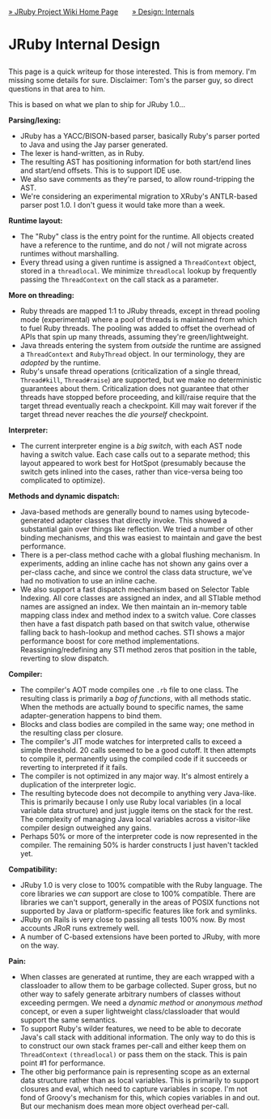 [[Home|&raquo; JRuby Project Wiki Home Page]] &nbsp;&nbsp;&nbsp;&nbsp;&nbsp; [[Internals|&raquo; Design: Internals]] 
<h1>JRuby Internal Design</h1>
This page is a quick writeup for those interested. This is from memory. I'm missing some details for sure. Disclaimer: Tom's the parser guy, so direct questions in that area to him.

This is based on what we plan to ship for JRuby 1.0...

'''Parsing/lexing:'''
* JRuby has a YACC/BISON-based parser, basically Ruby's parser ported to Java and using the Jay parser generated.
* The lexer is hand-written, as in Ruby.
* The resulting AST has positioning information for both start/end lines and start/end offsets. This is to support IDE use.
* We also save comments as they're parsed, to allow round-tripping the AST.
* We're considering an experimental migration to XRuby's ANTLR-based parser post 1.0. I don't guess it would take more than a week.

'''Runtime layout:'''
* The "Ruby" class is the entry point for the runtime. All objects created have a reference to the runtime, and do not / will not migrate across runtimes without marshalling.
* Every thread using a given runtime is assigned a <tt>ThreadContext</tt> object, stored in a <tt>threadlocal</tt>. We minimize <tt>threadlocal</tt> lookup by frequently passing the <tt>ThreadContext</tt> on the call stack as a parameter.

'''More on threading:'''
* Ruby threads are mapped 1:1 to JRuby threads, except in thread pooling mode (experimental) where a pool of threads is maintained from which to fuel Ruby threads. The pooling was added to offset the overhead of APIs that spin up many threads, assuming they're green/lightweight.
* Java threads entering the system from ''outside'' the runtime are assigned a <tt>ThreadContext</tt> and <tt>RubyThread</tt> object. In our terminology, they are ''adopted'' by the runtime.
* Ruby's unsafe thread operations (criticalization of a single thread, <tt>Thread#kill</tt>, <tt>Thread#raise</tt>) are supported, but we make no deterministic guarantees about them. Criticalization does not guarantee that other threads have stopped before proceeding, and kill/raise require that the target thread eventually reach a checkpoint. Kill may wait forever if the target thread never reaches the ''die yourself'' checkpoint.

'''Interpreter:'''
* The current interpreter engine is a ''big switch'', with each AST node having a switch value. Each case calls out to a separate method; this layout appeared to work best for HotSpot (presumably because the switch gets inlined into the cases, rather than vice-versa being too complicated to optimize).

'''Methods and dynamic dispatch:'''
* Java-based methods are generally bound to names using bytecode-generated adapter classes that directly invoke. This showed a substantial gain over things like reflection. We tried a number of other binding mechanisms, and this was easiest to maintain and gave the best performance.
* There is a per-class method cache with a global flushing mechanism. In experiments, adding an inline cache has not shown any gains over a per-class cache, and since we control the class data structure, we've had no motivation to use an inline cache.
* We also support a fast dispatch mechanism based on Selector Table Indexing. All core classes are assigned an index, and all STIable method names are assigned an index. We then maintain an in-memory table mapping class index and method index to a switch value. Core classes then have a fast dispatch path based on that switch value, otherwise falling back to hash-lookup and method caches. STI shows a major performance boost for core method implementations. Reassigning/redefining any STI method zeros that position in the table, reverting to slow dispatch.

'''Compiler:'''
* The compiler's AOT mode compiles one <tt>.rb</tt> file to one class. The resulting class is primarily a ''bag of functions'', with all methods static. When the methods are actually bound to specific names, the same adapter-generation happens to bind them.
* Blocks and class bodies are compiled in the same way; one method in the resulting class per closure.
* The compiler's JIT mode watches for interpreted calls to exceed a simple threshold. 20 calls seemed to be a good cutoff. It then attempts to compile it, permanently using the compiled code if it succeeds or reverting to interpreted if it fails.
* The compiler is not optimized in any major way. It's almost entirely a duplication of the interpreter logic.
* The resulting bytecode does not decompile to anything very Java-like. This is primarily because I only use Ruby local variables (in a local variable data structure) and just juggle items on the stack for the rest. The complexity of managing Java local variables across a visitor-like compiler design outweighed any gains.
* Perhaps 50% or more of the interpreter code is now represented in the compiler. The remaining 50% is harder constructs I just haven't tackled yet.

'''Compatibility:'''
* JRuby 1.0 is very close to 100% compatible with the Ruby language. The core libraries we ''can'' support are close to 100% compatible. There are libraries we can't support, generally in the areas of POSIX functions not supported by Java or platform-specific features like fork and symlinks.
* JRuby on Rails is very close to passing all tests 100% now. By most accounts JRoR runs extremely well.
* A number of C-based extensions have been ported to JRuby, with more on the way.

'''Pain:'''
* When classes are generated at runtime, they are each wrapped with a classloader to allow them to be garbage collected. Super gross, but no other way to safely generate arbitrary numbers of classes without exceeding permgen. We need a ''dynamic method'' or ''anonymous method'' concept, or even a super lightweight class/classloader that would support the same semantics.
* To support Ruby's wilder features, we need to be able to decorate Java's call stack with additional information. The only way to do this is to construct our own stack frames per-call and either keep them on <tt>ThreadContext</tt> <tt>(threadlocal)</tt> or pass them on the stack. This is pain point #1 for performance.
* The other big performance pain is representing scope as an external data structure rather than as local variables. This is primarily to support closures and eval, which need to capture variables in scope. I'm not fond of Groovy's mechanism for this, which copies variables in and out. But our mechanism does mean more object overhead per-call.

